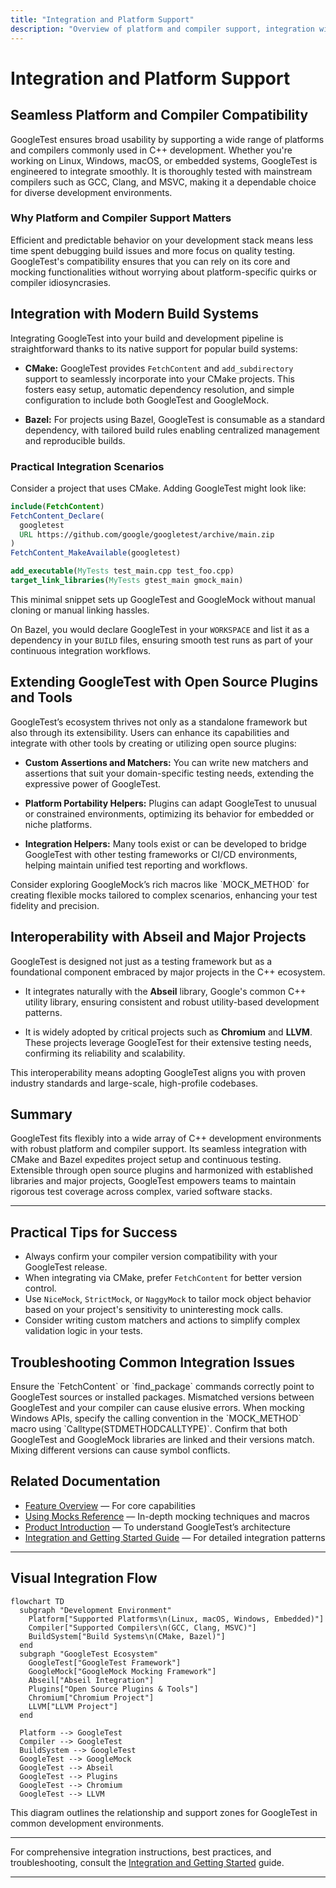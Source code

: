 ```yaml
---
title: "Integration and Platform Support"
description: "Overview of platform and compiler support, integration with build systems (CMake, Bazel), and guidance on extending GoogleTest via open source plugins and related tools. This page clarifies what environments, stacks, and workflows GoogleTest can be part of, including interoperability with Abseil and consumption by major projects like Chromium and LLVM."
---
```


# Integration and Platform Support

## Seamless Platform and Compiler Compatibility

GoogleTest ensures broad usability by supporting a wide range of platforms and compilers commonly used in C++ development. Whether you're working on Linux, Windows, macOS, or embedded systems, GoogleTest is engineered to integrate smoothly. It is thoroughly tested with mainstream compilers such as GCC, Clang, and MSVC, making it a dependable choice for diverse development environments.

### Why Platform and Compiler Support Matters

Efficient and predictable behavior on your development stack means less time spent debugging build issues and more focus on quality testing. GoogleTest's compatibility ensures that you can rely on its core and mocking functionalities without worrying about platform-specific quirks or compiler idiosyncrasies.

## Integration with Modern Build Systems

Integrating GoogleTest into your build and development pipeline is straightforward thanks to its native support for popular build systems:

- **CMake:** GoogleTest provides `FetchContent` and `add_subdirectory` support to seamlessly incorporate into your CMake projects. This fosters easy setup, automatic dependency resolution, and simple configuration to include both GoogleTest and GoogleMock.

- **Bazel:** For projects using Bazel, GoogleTest is consumable as a standard dependency, with tailored build rules enabling centralized management and reproducible builds.

### Practical Integration Scenarios

Consider a project that uses CMake. Adding GoogleTest might look like:

```cmake
include(FetchContent)
FetchContent_Declare(
  googletest
  URL https://github.com/google/googletest/archive/main.zip
)
FetchContent_MakeAvailable(googletest)

add_executable(MyTests test_main.cpp test_foo.cpp)
target_link_libraries(MyTests gtest_main gmock_main)
```

This minimal snippet sets up GoogleTest and GoogleMock without manual cloning or manual linking hassles.

On Bazel, you would declare GoogleTest in your `WORKSPACE` and list it as a dependency in your `BUILD` files, ensuring smooth test runs as part of your continuous integration workflows.

## Extending GoogleTest with Open Source Plugins and Tools

GoogleTest’s ecosystem thrives not only as a standalone framework but also through its extensibility. Users can enhance its capabilities and integrate with other tools by creating or utilizing open source plugins:

- **Custom Assertions and Matchers:** You can write new matchers and assertions that suit your domain-specific testing needs, extending the expressive power of GoogleTest.

- **Platform Portability Helpers:** Plugins can adapt GoogleTest to unusual or constrained environments, optimizing its behavior for embedded or niche platforms.

- **Integration Helpers:** Many tools exist or can be developed to bridge GoogleTest with other testing frameworks or CI/CD environments, helping maintain unified test reporting and workflows.

<Tip>
Consider exploring GoogleMock’s rich macros like `MOCK_METHOD` for creating flexible mocks tailored to complex scenarios, enhancing your test fidelity and precision.
</Tip>

## Interoperability with Abseil and Major Projects

GoogleTest is designed not just as a testing framework but as a foundational component embraced by major projects in the C++ ecosystem.

- It integrates naturally with the **Abseil** library, Google's common C++ utility library, ensuring consistent and robust utility-based development patterns.

- It is widely adopted by critical projects such as **Chromium** and **LLVM**. These projects leverage GoogleTest for their extensive testing needs, confirming its reliability and scalability.

This interoperability means adopting GoogleTest aligns you with proven industry standards and large-scale, high-profile codebases.

## Summary

GoogleTest fits flexibly into a wide array of C++ development environments with robust platform and compiler support. Its seamless integration with CMake and Bazel expedites project setup and continuous testing. Extensible through open source plugins and harmonized with established libraries and major projects, GoogleTest empowers teams to maintain rigorous test coverage across complex, varied software stacks.

---

## Practical Tips for Success

- Always confirm your compiler version compatibility with your GoogleTest release.
- When integrating via CMake, prefer `FetchContent` for better version control.
- Use `NiceMock`, `StrictMock`, or `NaggyMock` to tailor mock object behavior based on your project's sensitivity to uninteresting mock calls.
- Consider writing custom matchers and actions to simplify complex validation logic in your tests.

## Troubleshooting Common Integration Issues

<AccordionGroup title="Integration Troubleshooting">
<Accordion title="GoogleTest Not Found in CMake">
Ensure the `FetchContent` or `find_package` commands correctly point to GoogleTest sources or installed packages. Mismatched versions between GoogleTest and your compiler can cause elusive errors.
</Accordion>
<Accordion title="Compiler Errors Due to Calling Conventions">
When mocking Windows APIs, specify the calling convention in the `MOCK_METHOD` macro using `Calltype(STDMETHODCALLTYPE)`.
</Accordion>
<Accordion title="Linker Errors for GoogleMock Symbols">
Confirm that both GoogleTest and GoogleMock libraries are linked and their versions match. Mixing different versions can cause symbol conflicts.
</Accordion>
</AccordionGroup>

## Related Documentation

- [Feature Overview](/overview/concepts-features-usecases/feature-overview) — For core capabilities
- [Using Mocks Reference](https://google.github.io/googletest/reference/mocking.html) — In-depth mocking techniques and macros
- [Product Introduction](/overview/intro-and-architecture/product-introduction) — To understand GoogleTest’s architecture
- [Integration and Getting Started Guide](/overview/integration-and-getting-started/integration-points) — For detailed integration patterns

---

## Visual Integration Flow

```mermaid
flowchart TD
  subgraph "Development Environment"
    Platform["Supported Platforms\n(Linux, macOS, Windows, Embedded)"]
    Compiler["Supported Compilers\n(GCC, Clang, MSVC)"]
    BuildSystem["Build Systems\n(CMake, Bazel)"]
  end
  subgraph "GoogleTest Ecosystem"
    GoogleTest["GoogleTest Framework"]
    GoogleMock["GoogleMock Mocking Framework"]
    Abseil["Abseil Integration"]
    Plugins["Open Source Plugins & Tools"]
    Chromium["Chromium Project"]
    LLVM["LLVM Project"]
  end

  Platform --> GoogleTest
  Compiler --> GoogleTest
  BuildSystem --> GoogleTest
  GoogleTest --> GoogleMock
  GoogleTest --> Abseil
  GoogleTest --> Plugins
  GoogleTest --> Chromium
  GoogleTest --> LLVM
```

This diagram outlines the relationship and support zones for GoogleTest in common development environments.

---

For comprehensive integration instructions, best practices, and troubleshooting, consult the [Integration and Getting Started](../../integration-and-getting-started/integration-points) guide.


---

